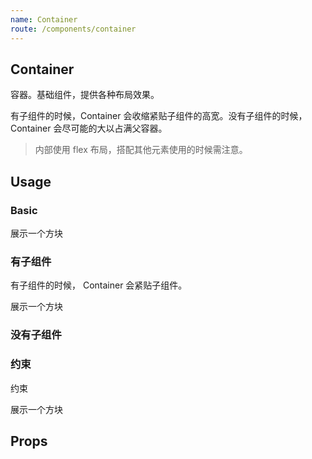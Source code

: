 ```yaml
---
name: Container
route: /components/container
---
```



## Container

容器。基础组件，提供各种布局效果。

有子组件的时候，Container 会收缩紧贴子组件的高宽。没有子组件的时候，Container 会尽可能的大以占满父容器。

> 内部使用 flex 布局，搭配其他元素使用的时候需注意。

## Usage

### Basic

<Playground>
  <Container width="100px" height="100px" color="#ececec">
    展示一个方块
  </Container>
</Playground>

### 有子组件

有子组件的时候， Container 会紧贴子组件。

<Playground>
  <Container color="#ececec">
    展示一个方块
  </Container>
</Playground>

### 没有子组件

<Playground>
  <Container width="100px" height="100px">
    <Container color="#ececec"></Container>
  </Container>
</Playground>

### 约束

约束

<Playground>
  <Container constraints={{maxWidth: '100px', maxHeight: '100px'}} width="200px" height="200px" color="#ececec">
    展示一个方块
  </Container>
</Playground>

## Props

<Props of={Container} />
